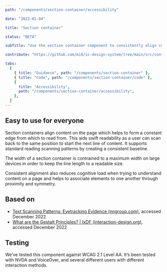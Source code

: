```yaml
---
path: "/components/section-container/accessibility"

date: "2023-01-04"

title: "Section container"

status: "BETA"

subTitle: "Use the section container component to consistently align content within an app."

contribute: "https://github.com/mi6/ic-design-system/tree/main/src/content/structured/components/section-container"

tabs:
  [
    { title: "Guidance", path: "/components/section-container" },
    { title: "Code", path: "/components/section-container/code" },
    {
      title: "Accessibility",
      path: "/components/section-container/accessibility",
    },
  ]
---
```


## Easy to use for everyone

Section containers align content on the page which helps to form a constant edge from which to read from. This aids swift readability as a user can scan back to the same position to start the next line of content. It supports standard reading scanning patterns by creating a consistent baseline.

The width of a section container is contrained to a maximum width on large devices in order to keep the line length to a readable size.

Consistent alignment also reduces cognitive load when trying to understand content on a page and helps to associate elements to one another through proximity and symmetry.

## Based on

- [Text Scanning Patterns: Eyetracking Evidence (nngroup.com)](https://nngroup.com), accessed December 2022
- [What are the Gestalt Principles? | IxDF (interaction-design.org)](https://interaction-design.org), accessed December 2022

## Testing

We’ve tested this component against WCAG 2.1 Level AA. It’s been tested with NVDA and VoiceOver, and several different users with different interaction methods.
